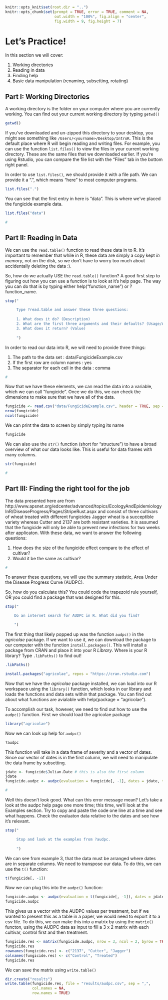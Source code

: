 
```r
knitr::opts_knit$set(root.dir = "..")
knitr::opts_chunk$set(prompt = TRUE, error = TRUE, comment = NA, 
                      out.width = "100%", fig.align = "center", 
                      fig.width = 9, fig.height = 7)
```


Let's Practice!
===============

In this section we will cover:

 1. Working directories
 2. Reading in data
 3. Finding help
 4. Basic data manipulation (renaming, subsetting, rotating)
 
 
Part I: Working Directories
---------------------------

A working directory is the folder on your computer where you are currently
working. You can find out your current working directory by typing `getwd()`

```r
getwd()
```

If you've downloaded and un-zipped this directory to your desktop, you might 
see something like `/Users/<yourname>/Desktop/IntroR`. This is the default 
place where R will begin reading and writing files. For example, you can use 
the function `list.files()` to view the files in your current working 
directory. These are the same files that we downloaded earlier. If you're 
using Rstudio, you can compare the file list with the "Files" tab in the
bottom right panel. 

In order to use `list.files()`, we should provide it with a file path. We can
provide it a ".", which means "here" to most computer programs.

```r
list.files(".")
```

You can see that the first entry in here is "data". This is where we've placed
the fungicide example data. 

```r
list.files("data")

#
```

Part II: Reading in Data
------------------------


We can use the `read.table()` function to read these data in to R. It's
important to remember that while in R, these data are simply a copy kept *in
memory*, not on the disk, so we don't have to worry too much about
accidentally deleting the data :).

So, how do we actually USE the `read.table()` function? A good first step to
figuring out how you can use a function is to look at it's help page. The way
you can do that is by typing either help("function_name") or ?function_name.

```r
stop("

     Type ?read.table and answer these three questions:
     
     1. What does it do? (Description)
     2. What are the first three arguments and their defaults? (Usage/Arguments)
     3. What does it return? (Value)
     
     ")
```


In order to read our data into R, we will need to provide three things:

 1. The path to the data set                 : data/FungicideExample.csv
 2. If the first row are column names        : yes
 3. The separator for each cell in the data  : comma

```r
#
```

Now that we have these elements, we can read the data into a variable, which
we can call "fungicide". Once we do this, we can check the dimensions to make
sure that we have all of the data.

```r
fungicide <- read.csv("data/FungicideExample.csv", header = TRUE, sep = ",")
nrow(fungicide)
ncol(fungicide)
```

We can print the data to screen by simply typing its name

```r
fungicide
```

We can also use the `str()` function (short for "structure") to have a broad
overview of what our data looks like. This is useful for data frames with many
columns.

```r
str(fungicide)

#
```

Part III: Finding the right tool for the job
--------------------------------------------

The data presented here are from
http://www.apsnet.org/edcenter/advanced/topics/EcologyAndEpidemiologyInR/DiseaseProgress/Pages/StripeRust.aspx
and consist of three cultivars of wheat treated with different fungicides 
Jagger wheat is a succeptible variety whereas Cutter and 2137 are both 
resistant varieties. It is assumed that the fungicide will only be able to 
prevent new infections for two weeks after applicaton. With these data, we 
want to answer the following questions:

 1. How does the size of the fungicide effect compare to the effect of
    cultivar? 
 2. Would it be the same as cultivar?

```r
#
```

To answer these questions, we will use the summary statistic, Area Under the
Disease Progress Curve (AUDPC). 

So, how do you calculate this? You could code the trapezoid rule yourself, OR
you could find a package that was designed for this. 

```r
stop("

    Do an internet search for AUDPC in R. What did you find?

    ")
```

The first thing that likely popped up was the function `audpc()` in the
*agricolae* package. If we want to use it, we can download the package to our
computer with the function `install.packages()`. This will install a package
from CRAN and place it into your R *Library*. Where is your R library? Type
`.libPaths()` to find out!

```r

.libPaths()

install.packages("agricolae", repos = "https://cran.rstudio.com")
```

Now that we have the *agricolae* package installed, we can load into our R
workspace using the `library()` function, which looks in our library and loads
the functions and data sets within that package. You can find out about what
functions are avialable with help(package = "agricolae").

To accomplish our task, however, we need to find out how to use the `audpc()`
function. First we should load the agricolae package

```r
library("agricolae")
```

Now we can look up help for `audpc()`

```r

?audpc
```

This function will take in a data frame of severity and a vector of dates. 
Since our vector of dates is in the first column, we will need to manipulate
the data frame by subsetting. 

```r
jdate <- fungicide$Julian.Date # this is also the first column
jdate
fungicide.audpc <- audpc(evaluation = fungicide[, -1], dates = jdate, type = "relative")

#
```

Well this doesn't look good. What can this error message mean? Let's take a 
look at the audpc help page one more time; this time, we'll look at the
Examples section. Try to copy and paste the code one line at a time and see
what happens. Check the evaluaton data relative to the dates and see how it's
relevant.

```r
stop("

     Stop and look at the examples from ?audpc.
     
     ")
```

We can see from example 3, that the data must be arranged where dates are in
separate columns. We need to transpose our data. To do this, we can use the
`t()` function:

```r
t(fungicide[, -1])
```

Now we can plug this into the `audpc()` function:

```r
fungicide.audpc <- audpc(evaluation = t(fungicide[, -1]), dates = jdate, type = "relative")
fungicide.audpc
```

This gives us a vector with the AUDPC values per treatment, but if we wanted
to present this as a table in a paper, we would need to export it to a csv 
file. To do this, we can make this into a matrix by using the `matrix()` 
functon, using the AUDPC data as input to fill a 3 x 2 matrix with each
cultivar, control first and then treatment.

```r
fungicide.res <- matrix(fungicide.audpc, nrow = 3, ncol = 2, byrow = TRUE)
fungicide.res
rownames(fungicide.res) <- c("2137", "Cutter", "Jagger")
colnames(fungicide.res) <- c("Control", "Treated")
fungicide.res
```

We can save the matrix using `write.table()`

```r
dir.create("results")
write.table(fungicide.res, file = "results/audpc.csv", sep = ",", 
            col.names = NA,
            row.names = TRUE)
```

